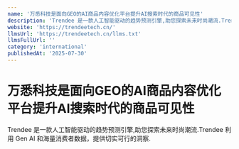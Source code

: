 ```yaml
---
name: '万悉科技是面向GEO的AI商品内容优化平台提升AI搜索时代的商品可见性'
description: 'Trendee 是一款人工智能驱动的趋势预测引擎,助您探索未来时尚潮流.Trendee 利用 Gen AI 和海量消费者数据，提供切实可行的洞察.'
website: 'https://trendeetech.cn/'
llmsUrl: 'https://trendeetech.cn/llms.txt'
llmsFullUrl: ''
category: 'international'
publishedAt: '2025-07-30'
---
```


# 万悉科技是面向GEO的AI商品内容优化平台提升AI搜索时代的商品可见性

Trendee 是一款人工智能驱动的趋势预测引擎,助您探索未来时尚潮流.Trendee 利用 Gen AI 和海量消费者数据，提供切实可行的洞察.
